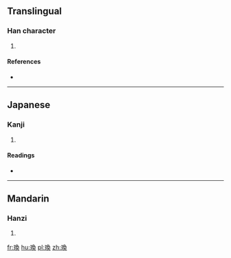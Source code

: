 ==Translingual==

===Han character===
{{Han char|rn=96|rad=玉|as=09|sn=13|four=1713<sub>4</sub>|canj=一土弓月大 (MGNBK)}}

# {{defn|Han|sort=玉09}}

====References====
* {{Han ref|kx=0737.070|dkj=21109|dj=1148.100|hdz=21128.020|uh=744D|ud=29773|bh=DEBD|bd=57021}}

----

==Japanese==

===Kanji===
{{ja-kanji|grade=|rs=玉09}}

# {{defn|lang=ja|sort=玉09}}

====Readings====
* {{ja-readings|on=[[かん]] (kan)|kun=}}

----

==Mandarin==

===Hanzi===
{{cmn-hanzi|pin=[[huàn]] ([[huan4]])|wg=huan<sup>4</sup>}}

# {{defn|lang=cmn|sort=玉09}}

[[fr:瑍]]
[[hu:瑍]]
[[pl:瑍]]
[[zh:瑍]]
